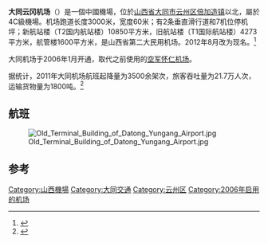 {{Infobox airport
| name          = 大同云冈机场
| image         = Terminal building of Datong airport.jpg
| image-width   = 250px
| caption       = 航站楼
| type          = 民用
| operator      = 
| city-served   = [[山西省|山西省]][[大同市|大同市]][[云州区|云州区]][[倍加造镇|倍加造镇]]以北
| opened        = 
| elevation-m   = 1,054
| distance_to_city = 10公里
| IATA          = DAT
| ICAO          = ZBDT
| coordinates   = {{coord|40|02|22|N|113|23|31|E|display=inline,title|scale:100000}}
| pushpin_map   = China Shanxi#China
| pushpin_label = '''DAT'''
| r1-number     = 14/32
| r1-length-f   = 9843
| r1-length-m   = 3000
| r1-surface    = 混凝土
}}
{{Infobox border port
| name                     = 大同空运口岸
| photo                    = 
| country                  = {{PRC}}
| location                 = [[山西省|山西省]][[大同市|大同市]][[云州区|云州区]]
| type                     = 临时开放航空口岸
| border_guard             = 山西省公安边防总队
| customs                  = 太原海关
| opened                   = 2013年7月31日
| stat_import-export_value = 
| stat_passenger           = 13,764人
| stat_cargo               = 
| stat_vehicle             = 118架
| stat_year                = 2016<ref name="口岸年鉴2017">{{cite book |author1=国家口岸管理办公室 |author2=中国口岸协会 |title=《中国口岸年鉴2017》 |location=[[北京市|北京]] |publisher=中国海关出版社|date=2017年12月 |page=100 |isbn=978-7-5175-0240-1}}</ref>
}}
'''大同云冈机场'''（{{airport codes|DAT|ZBDT}}）是一個中國機場，位於[[山西省|山西省]][[大同市|大同市]][[云州区|云州区]][[倍加造镇|倍加造镇]]以北，屬於4C級機場。机场跑道长度3000米，宽度60米；有2条垂直滑行道和7机位停机坪；新航站楼（T2国内航站楼）10850平方米，旧航站楼（T1国际航站楼）4273平方米，航管楼1600平方米，是山西省第二大民用机场。2012年8月改为现名。<ref name="carnoc">{{cite news |url=http://news.carnoc.com/list/231/231713.html |title=山西大同机场更名为大同云冈机场 |newspaper=Carnoc |date=2012-08-22 |accessdate=2012-08-22 |archive-date=2021-02-24 |archive-url=https://web.archive.org/web/20210224173733/http://news.carnoc.com/list/231/231713.html |dead-url=no }}</ref>

大同机场于2006年1月开通，取代之前使用的[[空军|空军]][[怀仁机场|怀仁机场]]。

据统计，2011年大同机场航班起降量为3500余架次，旅客吞吐量为21.7万人次，运输货物量为1800吨。<ref>{{cite news|title=国家民航总局调研组莅同|url=http://www.dtnews.cn/html/news/dt/2012/0712/36628.html|accessdate=2012-07-12|newspaper=大同日报|date=2012-07-12|deadurl=yes|archiveurl=https://web.archive.org/web/20140202194414/http://www.dtnews.cn/html/news/dt/2012/0712/36628.html|archivedate=2014-02-02}}</ref>

==航班==
{{Airport-dest-list
|{{flagicon|PRC}}[[中国国际航空|中国国际航空]]| [[北京首都国际机场|北京/首都]]
|{{flagicon|PRC}}[[中国联合航空|中国联合航空]]| [[北京大興國際機場|北京/大興]]、[[银川河东国际机场|银川]]
|{{flagicon|PRC}}[[山东航空|山东航空]]| [[哈尔滨太平国际机场|哈尔滨]]、[[厦门高崎国际机场|厦门]]（經停[[济南遥墙国际机场|济南]]）、[[西宁曹家堡国际机场|西宁]]
|{{flagicon|PRC}}[[天津航空|天津航空]]| [[天津滨海国际机场|天津]]
|{{flagicon|PRC}}[[中国东方航空|中国东方航空]]| [[上海浦东国际机场|上海/浦东]]、[[武汉天河国际机场|武汉]]、[[太原武宿国际机场|太原]]
|{{flagicon|PRC}}[[中国南方航空|中国南方航空]]| [[西安咸阳国际机场|西安]]、[[沈阳桃仙国际机场|沈阳]]
|{{flagicon|PRC}}[[四川航空|四川航空]]| [[太原武宿国际机场|太原]]
|{{flagicon|PRC}}[[祥鹏航空|祥鹏航空]]| [[太原武宿国际机场|太原]]
|{{flagicon|PRC}}[[深圳航空|深圳航空]]| [[合肥新橋国际机场|合肥]]、[[南京祿口国际机场|南京]]
| {{flagicon|PRC}} [[山西通用航空|山西通用航空]]| [[吕梁大武机场|吕梁]]
|{{flagicon|PRC}}[[重慶航空|重慶航空]]| [[锡林浩特机场|锡林浩特]]、[[武夷山机场|武夷山]]
}}

[[File:Old_Terminal_Building_of_Datong_Yungang_Airport.jpg|thumb]]

== 参考 ==
{{reflist}}

{{中华人民共和国机场}}
{{中华人民共和国国境口岸|航空}}

[[Category:山西機場|Category:山西機場]]
[[Category:大同交通|Category:大同交通]]
[[Category:云州区|Category:云州区]]
[[Category:2006年启用的机场|Category:2006年启用的机场]]